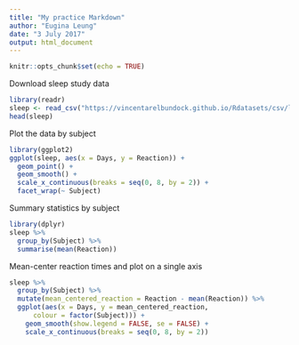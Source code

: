 ```yaml
---
title: "My practice Markdown"
author: "Eugina Leung"
date: "3 July 2017"
output: html_document
---
```


```r
knitr::opts_chunk$set(echo = TRUE)
```

Download sleep study data
```r
library(readr)
sleep <- read_csv("https://vincentarelbundock.github.io/Rdatasets/csv/lme4/sleepstudy.csv") # no spaces
head(sleep)
```
Plot the data by subject
```r
library(ggplot2)
ggplot(sleep, aes(x = Days, y = Reaction)) +
  geom_point() +
  geom_smooth() +
  scale_x_continuous(breaks = seq(0, 8, by = 2)) +
  facet_wrap(~ Subject)
```
Summary statistics by subject

```r
library(dplyr)
sleep %>%
  group_by(Subject) %>%
  summarise(mean(Reaction))
```
Mean-center reaction times and plot on a single axis

```r
sleep %>%
  group_by(Subject) %>%
  mutate(mean_centered_reaction = Reaction - mean(Reaction)) %>%
  ggplot(aes(x = Days, y = mean_centered_reaction,
      colour = factor(Subject))) + 
    geom_smooth(show.legend = FALSE, se = FALSE) +
    scale_x_continuous(breaks = seq(0, 8, by = 2))
```